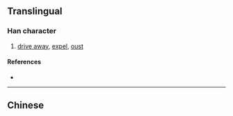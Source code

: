 {{also|攆}}
{{character info/new}}
==Translingual==

===Han character===
{{Han char|rn=64|rad=手|as=12|sn=15|four=|canj=QQOQ|ids=⿰扌辇}}

# [[drive away]], [[expel]], [[oust]]

====References====
* {{Han ref|kx=0457.161|hdz=31952.120|uh=64B5|ud=25781}}

----

==Chinese==
{{zh-see|攆}}